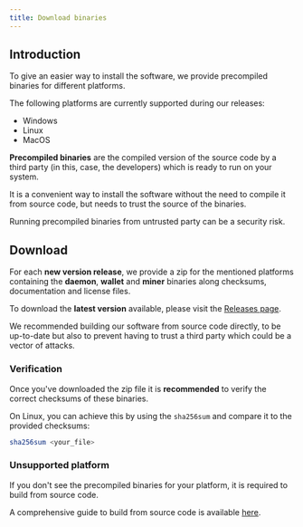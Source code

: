 ```yaml
---
title: Download binaries
---
```



## Introduction

To give an easier way to install the software, we provide precompiled binaries for different platforms.

The following platforms are currently supported during our releases:
- Windows
- Linux
- MacOS

**Precompiled binaries** are the compiled version of the source code by a third party (in this, case, the developers) which is ready to run on your system.

It is a convenient way to install the software without the need to compile it from source code, but needs to trust the source of the binaries.

<Callout type="warning" emoji="⚠️">
  Running precompiled binaries from untrusted party can be a security risk.
</Callout>

## Download

For each **new version release**, we provide a zip for the mentioned platforms containing the **daemon**, **wallet** and **miner** binaries along checksums, documentation and license files.

To download the **latest version** available, please visit the [Releases page](https://github.com/xelis-project/xelis-blockchain/releases).

<Callout type="info">
  We recommended building our software from source code directly,
  to be up-to-date but also to prevent having to trust a third party which could be a vector of attacks.
</Callout>

### Verification

Once you've downloaded the zip file it is **recommended** to verify the correct checksums of these binaries.

On Linux, you can achieve this by using the `sha256sum` and compare it to the provided checksums:
```bash copy
sha256sum <your_file>
```

### Unsupported platform

If you don't see the precompiled binaries for your platform, it is required to build from source code.

A comprehensive guide to build from source code is available [here](/getting-started/build-from-source-code).
